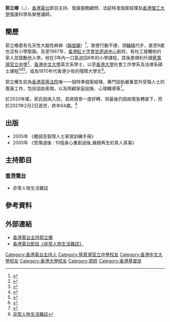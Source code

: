 {{Infobox officeholder
| name          = 郭立椿<br>Andrew Kwok Lup Chun
| image         =
| birth_date    = 1957年
| birth_place   = {{HKG-1955}}
| death_date    = {{death date and age|2021|2|2|1957}}
| death_place   = {{HKG}}[[東區_(香港)|東區]][[筲箕灣|筲箕灣]]
| nationality   = {{CNHK}}
| other_names   = 
| education     = [[香港中文大學|香港中文大學]]英文系學士<br>[[香港大學|香港大學]]社會工作學系碩士<br>[[香港大學|香港大學]]法律系碩士
| alma_mater    = {{ubl|[[香港紅十字會甘迺迪中心|香港紅十字會甘迺迪中心]]|[[荃灣聖芳濟中學|荃灣聖芳濟中學]]|[[可風中學（嗇色園主辦）|可風中學（嗇色園主辦）]]}}
| occupation    = 節目主持、講師
| years_active  = 
| spouse        = 
| children      = 
| relatives     = 
| religion      = [[基督教|基督教]]
}}
'''郭立椿'''（{{lang-en |Andrew Kwok Lup Chun}}，{{bd|1957年||2021年|2月2日|catIdx=Kwok}}），[[香港電台|香港電台]]節目主持、復康服務顧問、法庭特准個案經理及[[香港理工大學|香港理工大學]]復康科學系榮譽講師。

==簡歷==
郭立椿患有先天性大脑性麻痹（[[腦痙攣|腦痙攣]]）<ref>{{cite news|title=理大康復系學額再減四成|url=http://paper.wenweipo.com/2003/06/24/ED0306240016.htm|newspaper=文匯報|date=2003-06-24}}</ref>，致使行動不便，須[[輪椅|輪椅]]代步，直至9歲也沒有小學取錄。及至1967年，[[香港紅十字會甘迺迪中心|香港紅十字會甘迺迪中心]]創校，有社工接觸他的家人並鼓勵他入學。他在3年內一口氣追回6年的小學課程，其後更順利升讀[[筲箕灣官立中學|筲箕灣官立中學]]<ref>{{cite web |url=http://sgss12.org/classmate.php |title=筲箕灣官立中學同學資料 |last= |first= |date= |website= |publisher=筲箕灣官立中學 |access-date=2021-03-04 |quote=}}</ref>、[[香港中文大學|香港中文大學]]英文系學士，以至[[香港大學|香港大學]]社會工作學系及法律系碩士課程<ref>{{cite web |url=http://www.echovalley.org.hk/docs/pdf/newsletter/newsletter_15.pdf |title=第15期通訊 |last= |first= |date=1991-11 |website= |publisher=回聲谷傷健福音協會 |access-date=2021-03-04 |quote=}}</ref><ref>{{cite news|title=特殊校栽培 輪椅生成大學講師|url=http://paper.wenweipo.com/2012/12/15/HK1212150043.htm|newspaper=文匯報|date=2012-12-15|accessdate=2015-04-26|archive-date=2012-12-19|archive-url=https://web.archive.org/web/20121219234053/http://paper.wenweipo.com/2012/12/15/HK1212150043.htm|dead-url=no}}</ref><ref>{{cite news|title=「校史室」誌甘校四十五載成就|url=https://www.redcross.org.hk/sec_comm_files/Red%20Cross%20News/Issue%2068/P6.pdf|access-date=2015-04-26|archive-url=https://web.archive.org/web/20160305033032/https://www.redcross.org.hk/sec_comm_files/Red%20Cross%20News/Issue%2068/P6.pdf|archive-date=2016-03-05|dead-url=yes}}</ref>，成為1970年代香港少有的殘障大學生<ref>{{cite news|title=甘迺迪校史室回顧特殊教育歷程|url=http://hk.apple.nextmedia.com/news/art/20121215/18102106|newspaper=蘋果日報|date=2012-12-15|accessdate=2015-04-26|archive-date=2016-10-23|archive-url=https://web.archive.org/web/20161023154509/http://hk.apple.nextmedia.com/news/art/20121215/18102106|dead-url=no}}</ref>。

郭立椿生前為[[香港高等法院|香港高等法院]]唯一一個特準個案經理，專門協助嚴重意外受傷人士的復康工作，包括協助索償，以及照顧家庭設施、心理輔導等<ref>{{cite news|title=受傷過後|url=http://www.buyoyo.com/buyoyo/ProductDisplay.do?prrfnbr=5874060&prtype=10}}</ref>。

於2020年尾，郭氏因病入院，其病情曾一度好轉，但最後仍因病情急轉直下，而於2021年2月2日逝世，終年64歲。<ref>[https://www.facebook.com/permalink.php?story_fbid=1162378860881671&id=336613520124880 非常人物生活雜誌]</ref>

==出版==
* 2005年 《體弱及智障人士家居訓練手冊》
* 2005年 《受傷過後 : 10個身心重創過後,展翅再生的真人真事》

==主持節目==
=== [[香港電台|香港電台]] ===
* 非常人物生活雜誌

==參考資料==
{{Reflist}}

==外部連結==
* [http://programme.rthk.hk/channel/presenters/profiles.php?c=radio1&m=djprofiles&a=showdj&djid=450 香港電台主持郭立椿] {{Wayback|url=http://programme.rthk.hk/channel/presenters/profiles.php?c=radio1&m=djprofiles&a=showdj&djid=450 |date=20160101124034 }}
* [http://programme.rthk.hk/channel/radio/programme.php?p=4109 香港電台節目《非常人物生活雜誌》] {{Wayback|url=http://programme.rthk.hk/channel/radio/programme.php?p=4109 |date=20160103205351 }}

{{香港電台唱片騎師}}

[[Category:香港電台主持人|Category:香港電台主持人]]
[[Category:筲箕灣官立中學校友|Category:筲箕灣官立中學校友]]
[[Category:香港中文大學校友|Category:香港中文大學校友]]
[[Category:香港大學校友|Category:香港大學校友]]
[[Category:郭姓|Category:郭姓]]
[[Category:香港基督徒|Category:香港基督徒]]